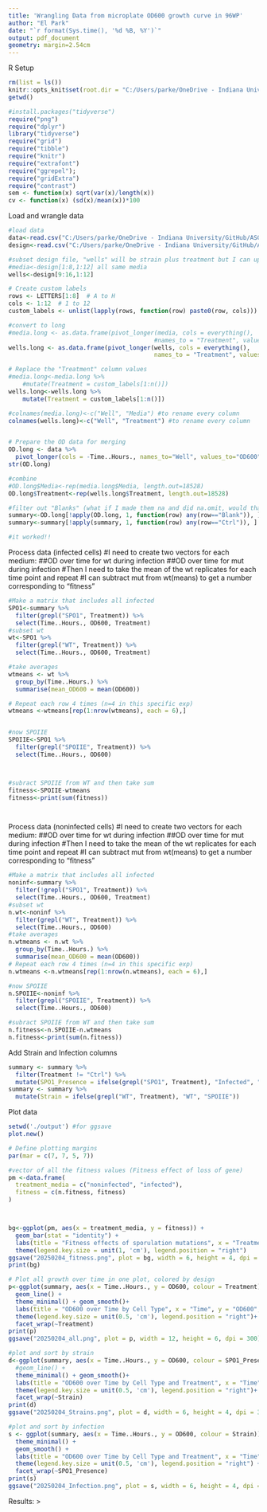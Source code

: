 ```yaml
---
title: 'Wrangling Data from microplate OD600 growth curve in 96WP'
author: "El Park"
date: "`r format(Sys.time(), '%d %B, %Y')`"
output: pdf_document
geometry: margin=2.54cm
---
```


R Setup
```r
rm(list = ls())
knitr::opts_knit$set(root.dir = "C:/Users/parke/OneDrive - Indiana University/GitHub/ASG-fitness-effects/microplate_fitness_assay/")
getwd()

#install.packages("tidyverse")
require("png")
require("dplyr")
library("tidyverse")
require("grid")
require("tibble")
require("knitr")
require("extrafont")
require("ggrepel");
require("gridExtra")
require("contrast")
sem <- function(x) sqrt(var(x)/length(x))
cv <- function(x) (sd(x)/mean(x))*100

```

Load and wrangle data
```r
#load data
data<-read.csv("C:/Users/parke/OneDrive - Indiana University/GitHub/ASG-fitness-effects/microplate_fitness_assay/data/20250204OD600.csv")
design<-read.csv("C:/Users/parke/OneDrive - Indiana University/GitHub/ASG-fitness-effects/microplate_fitness_assay/reference/20250204OD600Design.csv", header=FALSE)

#subset design file, "wells" will be strain plus treatment but I can update design file to include a separate column for both
#media<-design[1:8,1:12] all same media
wells<-design[9:16,1:12]

# Create custom labels
rows <- LETTERS[1:8]  # A to H
cols <- 1:12  # 1 to 12
custom_labels <- unlist(lapply(rows, function(row) paste0(row, cols)))

#convert to long
#media.long <- as.data.frame(pivot_longer(media, cols = everything(),
                                         #names_to = "Treatment", values_to = "Value"))
wells.long <- as.data.frame(pivot_longer(wells, cols = everything(),
                                         names_to = "Treatment", values_to = "Value"))

# Replace the "Treatment" column values
#media.long<-media.long %>%
    #mutate(Treatment = custom_labels[1:n()])
wells.long<-wells.long %>%
    mutate(Treatment = custom_labels[1:n()])

#colnames(media.long)<-c("Well", "Media") #to rename every column
colnames(wells.long)<-c("Well", "Treatment") #to rename every column


# Prepare the OD data for merging
OD.long <- data %>%
  pivot_longer(cols = -Time..Hours., names_to="Well", values_to="OD600")
str(OD.long)

#combine
#OD.long$Media<-rep(media.long$Media, length.out=18528)
OD.long$Treatment<-rep(wells.long$Treatment, length.out=18528)

#filter out "Blanks" (what if I made them na and did na.omit, would that be easier?)
summary<-OD.long[!apply(OD.long, 1, function(row) any(row=="Blank")), ]
summary<-summary[!apply(summary, 1, function(row) any(row=="Ctrl")), ]

#it worked!!
```

Process data (infected cells)
#I need to create two vectors for each medium:
##OD over time for wt during infection
##OD over time for mut during infection
#Then I need to take the mean of the wt replicates for each time point and repeat
#I can subtract mut from wt(means) to get a number corresponding to "fitness"
```r
#Make a matrix that includes all infected 
SPO1<-summary %>%
  filter(grepl("SPO1", Treatment)) %>%
  select(Time..Hours., OD600, Treatment)
#subset wt
wt<-SPO1 %>%
  filter(grepl("WT", Treatment)) %>%
  select(Time..Hours., OD600, Treatment)

#take averages
wtmeans <- wt %>%
  group_by(Time..Hours.) %>%
  summarise(mean_OD600 = mean(OD600))

# Repeat each row 4 times (n=4 in this specific exp)
wtmeans <-wtmeans[rep(1:nrow(wtmeans), each = 6),]


#now SPOIIE
SPOIIE<-SPO1 %>%
  filter(grepl("SPOIIE", Treatment)) %>%
  select(Time..Hours., OD600)



#subract SPOIIE from WT and then take sum
fitness<-SPOIIE-wtmeans
fitness<-print(sum(fitness))




```
Process data (noninfected cells)
#I need to create two vectors for each medium:
##OD over time for wt during infection
##OD over time for mut during infection
#Then I need to take the mean of the wt replicates for each time point and repeat
#I can subtract mut from wt(means) to get a number corresponding to "fitness"
```r
#Make a matrix that includes all infected 
noninf<-summary %>%
  filter(!grepl("SPO1", Treatment)) %>%
  select(Time..Hours., OD600, Treatment)
#subset wt
n.wt<-noninf %>%
  filter(grepl("WT", Treatment)) %>%
  select(Time..Hours., OD600)
#take averages
n.wtmeans <- n.wt %>%
  group_by(Time..Hours.) %>%
  summarise(mean_OD600 = mean(OD600))
# Repeat each row 4 times (n=4 in this specific exp)
n.wtmeans <-n.wtmeans[rep(1:nrow(n.wtmeans), each = 6),]

#now SPOIIE
n.SPOIIE<-noninf %>%
  filter(grepl("SPOIIE", Treatment)) %>%
  select(Time..Hours., OD600)

#subract SPOIIE from WT and then take sum
n.fitness<-n.SPOIIE-n.wtmeans
n.fitness<-print(sum(n.fitness))

```

Add Strain and Infection columns
```r
summary <- summary %>%
  filter(Treatment != "Ctrl") %>%
  mutate(SPO1_Presence = ifelse(grepl("SPO1", Treatment), "Infected", "Noninfected"))
summary <- summary %>%
  mutate(Strain = ifelse(grepl("WT", Treatment), "WT", "SPOIIE"))
```

Plot data
```r
setwd('./output') #for ggsave
plot.new()

# Define plotting margins
par(mar = c(7, 7, 5, 7))

#vector of all the fitness values (Fitness effect of loss of gene)
pm <-data.frame(
  treatment_media = c("noninfected", "infected"),
  fitness = c(n.fitness, fitness)
)



bg<-ggplot(pm, aes(x = treatment_media, y = fitness)) +
  geom_bar(stat = "identity") +
  labs(title = "Fitness effects of sporulation mutations", x = "Treatment and Media", y = "Fitness") +
  theme(legend.key.size = unit(1, 'cm'), legend.position = "right")
ggsave("20250204_fitness.png", plot = bg, width = 6, height = 4, dpi = 300)
print(bg)

# Plot all growth over time in one plot, colored by design
p<-ggplot(summary, aes(x = Time..Hours., y = OD600, colour = Treatment))+
  geom_line() +
  theme_minimal() + geom_smooth()+
  labs(title = "OD600 over Time by Cell Type", x = "Time", y = "OD600", colour = "Strain-Treatment") +
  theme(legend.key.size = unit(0.5, 'cm'), legend.position = "right")+
  facet_wrap(~Treatment)
print(p)
ggsave("20250204_all.png", plot = p, width = 12, height = 6, dpi = 300)

#plot and sort by strain
d<-ggplot(summary, aes(x = Time..Hours., y = OD600, colour = SPO1_Presence)) +
  #geom_line() +
  theme_minimal() + geom_smooth()+
  labs(title = "OD600 over Time by Cell Type and Treatment", x = "Time", y = "OD600", colour = "SPO1_Presence") +
  theme(legend.key.size = unit(0.5, 'cm'), legend.position = "right")+
  facet_wrap(~Strain)
print(d)
ggsave("20250204_Strains.png", plot = d, width = 6, height = 4, dpi = 300)

#plot and sort by infection
s <- ggplot(summary, aes(x = Time..Hours., y = OD600, colour = Strain)) +
  theme_minimal() + 
  geom_smooth() +
  labs(title = "OD600 over Time by Cell Type and Treatment", x = "Time", y = "OD600", colour = "Strain") +
  theme(legend.key.size = unit(0.5, 'cm'), legend.position = "right") +
  facet_wrap(~SPO1_Presence)
print(s)
ggsave("20250204_Infection.png", plot = s, width = 6, height = 4, dpi = 300)

```
Results:
>
